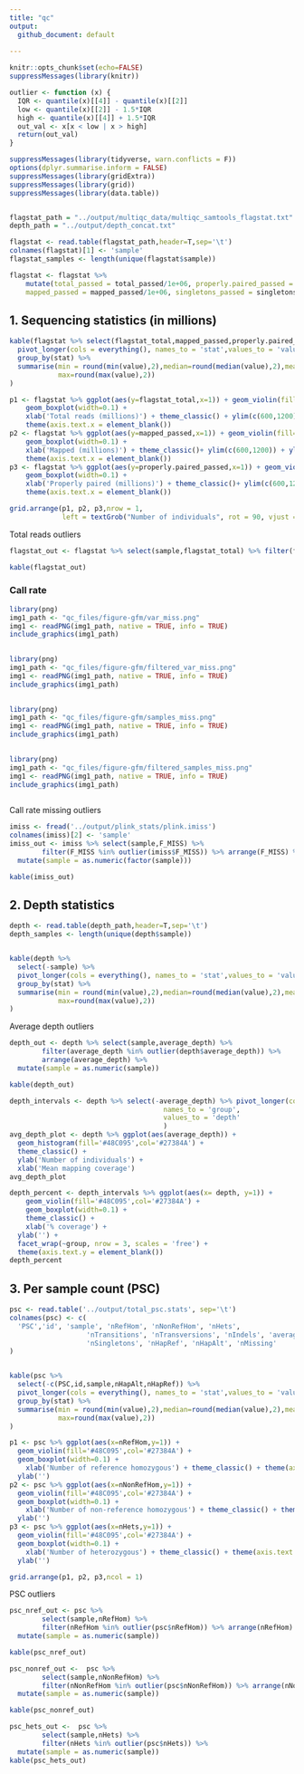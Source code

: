 ```yaml
---
title: "qc"
output:
  github_document: default
  
---
```


```r
knitr::opts_chunk$set(echo=FALSE)
suppressMessages(library(knitr))
```

```r
outlier <- function (x) {
  IQR <- quantile(x)[[4]] - quantile(x)[[2]]
  low <- quantile(x)[[2]] - 1.5*IQR
  high <- quantile(x)[[4]] + 1.5*IQR
  out_val <- x[x < low | x > high]
  return(out_val)
}
```

```r
suppressMessages(library(tidyverse, warn.conflicts = F))
options(dplyr.summarise.inform = FALSE)
suppressMessages(library(gridExtra))
suppressMessages(library(grid))
suppressMessages(library(data.table))


flagstat_path = "../output/multiqc_data/multiqc_samtools_flagstat.txt"
depth_path = "../output/depth_concat.txt"

flagstat <- read.table(flagstat_path,header=T,sep='\t')
colnames(flagstat)[1] <- 'sample'
flagstat_samples <- length(unique(flagstat$sample))

flagstat <- flagstat %>% 
    mutate(total_passed = total_passed/1e+06, properly.paired_passed = properly.paired_passed/1e+06, flagstat_total = flagstat_total/1e+06,
    mapped_passed = mapped_passed/1e+06, singletons_passed = singletons_passed/1e+06, duplicates_passed = duplicates_passed/1e+06)

```

## 1. Sequencing statistics (in millions)

```r
kable(flagstat %>% select(flagstat_total,mapped_passed,properly.paired_passed) %>%
  pivot_longer(cols = everything(), names_to = 'stat',values_to = 'value') %>%
  group_by(stat) %>% 
  summarise(min = round(min(value),2),median=round(median(value),2),mean=round(mean(value),2),
            max=round(max(value),2))
)
```


```r
p1 <- flagstat %>% ggplot(aes(y=flagstat_total,x=1)) + geom_violin(fill='#48C095',col='#27384A') +
    geom_boxplot(width=0.1) +
    xlab('Total reads (millions)') + theme_classic() + ylim(c(600,1200)) + ylab('') + 
    theme(axis.text.x = element_blank())
p2 <- flagstat %>% ggplot(aes(y=mapped_passed,x=1)) + geom_violin(fill='#48C095',col='#27384A') +
    geom_boxplot(width=0.1) +
    xlab('Mapped (millions)') + theme_classic()+ ylim(c(600,1200)) + ylab('') + 
    theme(axis.text.x = element_blank())
p3 <- flagstat %>% ggplot(aes(y=properly.paired_passed,x=1)) + geom_violin(fill='#48C095',col='#27384A') +
    geom_boxplot(width=0.1) + 
    xlab('Properly paired (millions)') + theme_classic()+ ylim(c(600,1200)) + ylab('') + 
    theme(axis.text.x = element_blank())

grid.arrange(p1, p2, p3,nrow = 1, 
             left = textGrob("Number of individuals", rot = 90, vjust = 1))

```


Total reads outliers 

```r
flagstat_out <- flagstat %>% select(sample,flagstat_total) %>% filter(flagstat_total %in% outlier(flagstat$flagstat_total)) %>% mutate(sample = as.numeric(sample))

kable(flagstat_out)
```

### Call rate

```r
library(png)
img1_path <- "qc_files/figure-gfm/var_miss.png"
img1 <- readPNG(img1_path, native = TRUE, info = TRUE)
include_graphics(img1_path)
  
```

```r
library(png)
img1_path <- "qc_files/figure-gfm/filtered_var_miss.png"
img1 <- readPNG(img1_path, native = TRUE, info = TRUE)
include_graphics(img1_path)
  
```

```r
library(png)
img1_path <- "qc_files/figure-gfm/samples_miss.png"
img1 <- readPNG(img1_path, native = TRUE, info = TRUE)
include_graphics(img1_path)
  
```

```r
library(png)
img1_path <- "qc_files/figure-gfm/filtered_samples_miss.png"
img1 <- readPNG(img1_path, native = TRUE, info = TRUE)
include_graphics(img1_path)
  
```

Call rate missing outliers 

```r
imiss <- fread('../output/plink_stats/plink.imiss')
colnames(imiss)[2] <- 'sample'
imiss_out <- imiss %>% select(sample,F_MISS) %>% 
        filter(F_MISS %in% outlier(imiss$F_MISS)) %>% arrange(F_MISS) %>%
  mutate(sample = as.numeric(factor(sample)))

kable(imiss_out) 

```


## 2. Depth statistics

```r
depth <- read.table(depth_path,header=T,sep='\t')
depth_samples <- length(unique(depth$sample))


kable(depth %>% 
  select(-sample) %>% 
  pivot_longer(cols = everything(), names_to = 'stat',values_to = 'value') %>%
  group_by(stat) %>% 
  summarise(min = round(min(value),2),median=round(median(value),2),mean=round(mean(value),2),
            max=round(max(value),2))
)
```

Average depth outliers 

```r
depth_out <- depth %>% select(sample,average_depth) %>% 
        filter(average_depth %in% outlier(depth$average_depth)) %>% 
        arrange(average_depth) %>% 
  mutate(sample = as.numeric(sample))

kable(depth_out)
```

```r
depth_intervals <- depth %>% select(-average_depth) %>% pivot_longer(cols = -sample,
                                      names_to = 'group', 
                                      values_to = 'depth'
                                      )
avg_depth_plot <- depth %>% ggplot(aes(average_depth)) + 
  geom_histogram(fill='#48C095',col='#27384A') + 
  theme_classic() +
  ylab('Number of individuals') +
  xlab('Mean mapping coverage')
avg_depth_plot
```


```r
depth_percent <- depth_intervals %>% ggplot(aes(x= depth, y=1)) + 
    geom_violin(fill='#48C095',col='#27384A') +
    geom_boxplot(width=0.1) +
    theme_classic() +
    xlab('% coverage') + 
  ylab('') +
  facet_wrap(~group, nrow = 3, scales = 'free') +
  theme(axis.text.y = element_blank()) 
depth_percent
```

## 3. Per sample count (PSC)

```r

psc <- read.table('../output/total_psc.stats', sep='\t')
colnames(psc) <- c(
  'PSC','id', 'sample', 'nRefHom', 'nNonRefHom', 'nHets', 
                   'nTransitions', 'nTransversions', 'nIndels', 'average_depth',
                   'nSingletons', 'nHapRef', 'nHapAlt', 'nMissing'
)


kable(psc %>% 
  select(-c(PSC,id,sample,nHapAlt,nHapRef)) %>% 
  pivot_longer(cols = everything(), names_to = 'stat',values_to = 'value') %>%
  group_by(stat) %>% 
  summarise(min = round(min(value),2),median=round(median(value),2),mean=round(mean(value),2),
            max=round(max(value),2))
)

p1 <- psc %>% ggplot(aes(x=nRefHom,y=1)) + 
  geom_violin(fill='#48C095',col='#27384A') + 
  geom_boxplot(width=0.1) +
    xlab('Number of reference homozygous') + theme_classic() + theme(axis.text.y = element_blank()) +
  ylab('')
p2 <- psc %>% ggplot(aes(x=nNonRefHom,y=1)) + 
  geom_violin(fill='#48C095',col='#27384A') + 
  geom_boxplot(width=0.1) +
    xlab('Number of non-reference homozygous') + theme_classic() + theme(axis.text.y = element_blank())+
  ylab('')
p3 <- psc %>% ggplot(aes(x=nHets,y=1)) + 
  geom_violin(fill='#48C095',col='#27384A') + 
  geom_boxplot(width=0.1) +
    xlab('Number of heterozygous') + theme_classic() + theme(axis.text.y = element_blank())+
  ylab('')

grid.arrange(p1, p2, p3,ncol = 1)
```

PSC outliers

```r
psc_nref_out <- psc %>% 
        select(sample,nRefHom) %>% 
        filter(nRefHom %in% outlier(psc$nRefHom)) %>% arrange(nRefHom) %>%
  mutate(sample = as.numeric(sample))

kable(psc_nref_out)

psc_nonref_out <-  psc %>% 
        select(sample,nNonRefHom) %>% 
        filter(nNonRefHom %in% outlier(psc$nNonRefHom)) %>% arrange(nNonRefHom) %>%
  mutate(sample = as.numeric(sample))

kable(psc_nonref_out)

psc_hets_out <-  psc %>% 
        select(sample,nHets) %>% 
        filter(nHets %in% outlier(psc$nHets)) %>%
  mutate(sample = as.numeric(sample))
kable(psc_hets_out)
```



